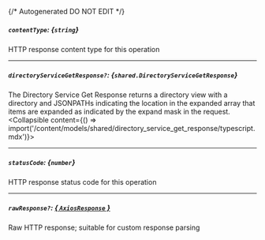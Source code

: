 {/* Autogenerated DO NOT EDIT  */}

##### `contentType`: *{`string`}*
HTTP response content type for this operation

---
##### `directoryServiceGetResponse?`: *{`shared.DirectoryServiceGetResponse`}*
The Directory Service Get Response returns a directory view with a directory and JSONPATHs indicating the
 location in the expanded array that items are expanded as indicated by the expand mask in the request.
<Collapsible content={() => import('/content/models/shared/directory_service_get_response/typescript.mdx')}>
</Collapsible>

---
##### `statusCode`: *{`number`}*
HTTP response status code for this operation

---
##### `rawResponse?`: [*{ `AxiosResponse` }*](https://axios-http.com/docs/res_schema)
Raw HTTP response; suitable for custom response parsing

